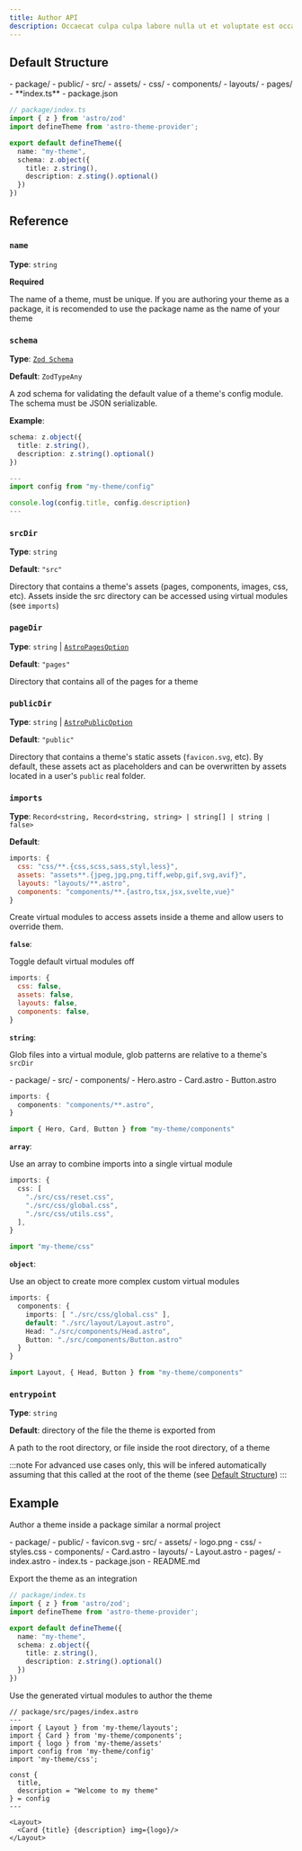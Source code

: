 ```yaml
---
title: Author API
description: Occaecat culpa culpa labore nulla ut et voluptate est occaecat aliqua aliquip esse do anim.
---
```


## Default Structure

<FileTree>
- package/
  - public/
  - src/
    - assets/
    - css/
    - components/
    - layouts/
    - pages/
  - **index.ts**
  - package.json
</FileTree>

```ts
// package/index.ts
import { z } from 'astro/zod'
import defineTheme from 'astro-theme-provider';

export default defineTheme({
  name: "my-theme",
  schema: z.object({
    title: z.string(),
    description: z.sting().optional()
  })
})
```

## Reference

### `name`

**Type**: `string`

**Required**

The name of a theme, must be unique. If you are authoring your theme as a package, it is recomended to use the package name as the name of your theme

### `schema`

**Type**: [`Zod Schema`](https://zod.dev/?id=basic-usage)

**Default**: `ZodTypeAny`

A zod schema for validating the default value of a theme's config module. The schema must be JSON serializable.

**Example**:

```ts
schema: z.object({
  title: z.string(),
  description: z.string().optional()
})
```

```ts
---
import config from "my-theme/config"

console.log(config.title, config.description)
---
```

### `srcDir`

**Type**: `string`

**Default**: `"src"`

Directory that contains a theme's assets (pages, components, images, css, etc). Assets inside the src directory can be accessed using virtual modules (see `imports`)

### `pageDir`

**Type**: `string` | [`AstroPagesOption`](https://github.com/BryceRussell/astro-pages/blob/main/package/README.md#option-reference)

**Default**: `"pages"`

Directory that contains all of the pages for a theme

### `publicDir`

**Type**: `string` | [`AstroPublicOption`](https://github.com/BryceRussell/astro-public/tree/main/package#option-reference)

**Default**: `"public"`

Directory that contains a theme's static assets (`favicon.svg`, etc). By default, these assets act as placeholders and can be overwritten by assets located in a user's `public` real folder.

### `imports`

**Type**: `Record<string, Record<string, string> | string[] | string | false>`

**Default**:

```js
imports: {
  css: "css/**.{css,scss,sass,styl,less}",
  assets: "assets**.{jpeg,jpg,png,tiff,webp,gif,svg,avif}",
  layouts: "layouts/**.astro",
  components: "components/**.{astro,tsx,jsx,svelte,vue}"
}
```

Create virtual modules to access assets inside a theme and allow users to override them.

**`false`**: 

Toggle default virtual modules off

```js
imports: {
  css: false,
  assets: false,
  layouts: false,
  components: false,
}
```

**`string`**: 

Glob files into a virtual module, glob patterns are relative to a theme's `srcDir`

<FileTree>
- package/
  - src/
    - components/
      - Hero.astro
      - Card.astro
      - Button.astro
</FileTree>

```ts
imports: {
  components: "components/**.astro",
}
```

```ts
import { Hero, Card, Button } from "my-theme/components"
```

**`array`**: 

Use an array to combine imports into a single virtual module

```ts
imports: {
  css: [
    "./src/css/reset.css",
    "./src/css/global.css",
    "./src/css/utils.css",
  ],
}
```

```ts
import "my-theme/css"
```

**`object`**: 

Use an object to create more complex custom virtual modules

```ts
imports: {
  components: {
    imports: [ "./src/css/global.css" ],
    default: "./src/layout/Layout.astro",
    Head: "./src/components/Head.astro",
    Button: "./src/components/Button.astro"
  }
}
```

```ts
import Layout, { Head, Button } from "my-theme/components"
```

### `entrypoint`

**Type**: `string`

**Default**: directory of the file the theme is exported from

A path to the root directory, or file inside the root directory, of a theme

:::note
For advanced use cases only, this will be infered automatically assuming that this called at the root of the theme (see [Default Structure](#default-structure))
:::

## Example

Author a theme inside a package similar a normal project

<FileTree>
- package/
  - public/
    - favicon.svg
  - src/
    - assets/
      - logo.png
    - css/
      - styles.css
    - components/
      - Card.astro
    - layouts/
      - Layout.astro
    - pages/
      - index.astro
  - index.ts
  - package.json
  - README.md
</FileTree>

Export the theme as an integration

```ts
// package/index.ts
import { z } from 'astro/zod';
import defineTheme from 'astro-theme-provider';

export default defineTheme({
  name: "my-theme",
  schema: z.object({
    title: z.string(),
    description: z.string().optional()
  })
})
```

Use the generated virtual modules to author the theme

```tsx
// package/src/pages/index.astro
---
import { Layout } from 'my-theme/layouts';
import { Card } from 'my-theme/components';
import { logo } from 'my-theme/assets'
import config from 'my-theme/config'
import 'my-theme/css';

const {
  title,
  description = "Welcome to my theme"
} = config
---

<Layout>
  <Card {title} {description} img={logo}/>
</Layout>
```